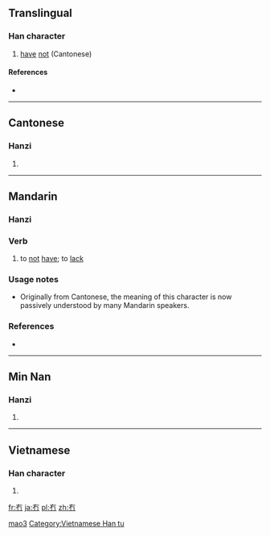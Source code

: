 ==Translingual==

===Han character===
{{Han char|rn=13|rad=冂|as=02|sn=4|four=4022<sub>7</sub>|canj=大月 (KB), X大月 (XKB)|ids=⿱[[𠂇]][[冂]]}}

# [[have]] [[not]] (Cantonese)

====References====
* {{Han ref|kx=0128.351|hdz=10096.170|uh=5187|ud=20871|bh=C94E|bd=51534}}

----

==Cantonese==

===Hanzi===
{{yue-hanzi|jyut=mou5|y=mou5}}

# {{defn|lang=yue|sort=冂02}}

----

==Mandarin==

===Hanzi===
{{cmn-hanzi|pin=[[mǎo]] ([[mao3]])|wg=mou<sup>3</sup>}}

===Verb===
{{cmn-verb|ts|pin=mǎo|pint=mao3}}

# {{context|literary|lang=cmn}} to [[not]] [[have]]; to [[lack]]

===Usage notes===
* Originally from Cantonese, the meaning of this character is now passively understood by many Mandarin speakers.

===References===
* {{reference-book|last= |first= |year=2007|title=[[w:Hanyu Da Cidian|Hanyu Da Cidian 3.0]]|language=Mandarin|publisher=[[w:Commercial Press|Commercial Press]]|location=[[Hong Kong]]|id=ISBN 9789620702778}}

[[Category:Mandarin literary terms|mao3]]

----

==Min Nan==

===Hanzi===
{{nan-hanzi|tlpa=[[phaⁿ]] (phaⁿ<sup>1</sup>), [[phò]] (pho<sup>3</sup>)}}

# {{defn|lang=nan|sort=冂02}}

----

==Vietnamese==

===Han character===
{{vi-hantu|[[mậu]]|rs=冂02}}

# {{defn|lang=vi|sort=冂02}}

[[Category:Vietnamese Han tu]]

[[fr:冇]]
[[ja:冇]]
[[pl:冇]]
[[zh:冇]]